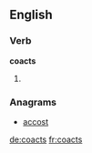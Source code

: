 
==English==

===Verb===
'''coacts'''

# {{third-person singular of|coact}}

===Anagrams===
* [[accost#English|accost]]

[[de:coacts]]
[[fr:coacts]]